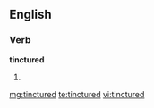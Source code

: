 ==English==

===Verb===
'''tinctured'''

# {{past of|tincture}}

[[mg:tinctured]]
[[te:tinctured]]
[[vi:tinctured]]